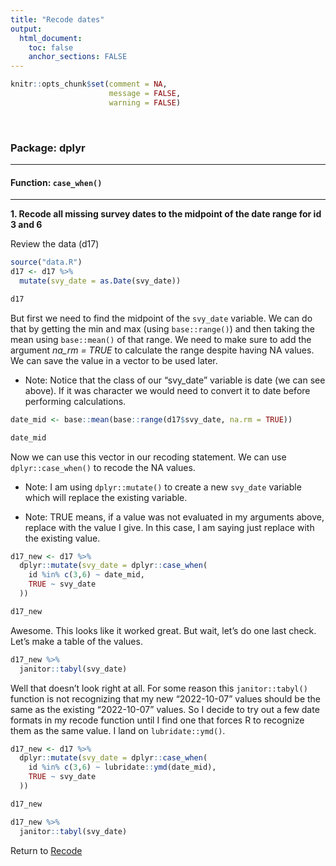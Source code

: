 ```yaml
---
title: "Recode dates"
output: 
  html_document:
    toc: false
    anchor_sections: FALSE
---
```


```r
knitr::opts_chunk$set(comment = NA,
                      message = FALSE,
                      warning = FALSE)
```

<br>

### Package: dplyr

---

#### Function: `case_when()`

---

**1\. Recode all missing survey dates to the midpoint of the date range for id 3 and 6**

Review the data (d17)

```r

source("data.R")
d17 <- d17 %>% 
  mutate(svy_date = as.Date(svy_date))

d17

```



But first we need to find the midpoint of the `svy_date` variable. We can do that by getting the min and max (using `base::range()`) and then taking the mean using `base::mean()` of that range. We need to make sure to add the argument *na_rm = TRUE* to calculate the range despite having NA values. We can save the value in a vector to be used later.

* Note: Notice that the class of our "svy_date" variable is date (we can see above). If it was character we would need to convert it to date before performing calculations.

```r

date_mid <- base::mean(base::range(d17$svy_date, na.rm = TRUE))

date_mid

```
Now we can use this vector in our recoding statement. We can use `dplyr::case_when()` to recode the NA values. 

* Note: I am using `dplyr::mutate()` to create a new `svy_date` variable which will replace the existing variable.

* Note: TRUE means, if a value was not evaluated in my arguments above, replace with the value I give. In this case, I am saying just replace with the existing value.

```r

d17_new <- d17 %>%
  dplyr::mutate(svy_date = dplyr::case_when(
    id %in% c(3,6) ~ date_mid,
    TRUE ~ svy_date
  ))

d17_new

```

Awesome. This looks like it worked great. But wait, let's do one last check. Let's make a table of the values.

```r

d17_new %>%
  janitor::tabyl(svy_date)

```

Well that doesn't look right at all. For some reason this `janitor::tabyl()` function is not recognizing that my new "2022-10-07" values should be the same as the existing "2022-10-07" values. So I decide to try out a few date formats in my recode function until I find one that forces R to recognize them as the same value. I land on `lubridate::ymd()`.

```r

d17_new <- d17 %>%
  dplyr::mutate(svy_date = dplyr::case_when(
    id %in% c(3,6) ~ lubridate::ymd(date_mid),
    TRUE ~ svy_date
  ))

d17_new

```

```r

d17_new %>%
  janitor::tabyl(svy_date)

```


Return to [Recode](https://github.com/Cghlewis/data-wrangling-functions/wiki/Recode)